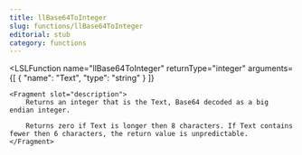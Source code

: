 ```yaml
---
title: llBase64ToInteger
slug: functions/llBase64ToInteger
editorial: stub
category: functions
---
```


<LSLFunction
	name="llBase64ToInteger"
	returnType="integer"
	arguments={[
	{
		"name": "Text",
		"type": "string"
	}
]}
>
	<Fragment slot="description">
		Returns an integer that is the Text, Base64 decoded as a big endian integer.
		
		Returns zero if Text is longer then 8 characters. If Text contains fewer then 6 characters, the return value is unpredictable.
	</Fragment>
</LSLFunction>
